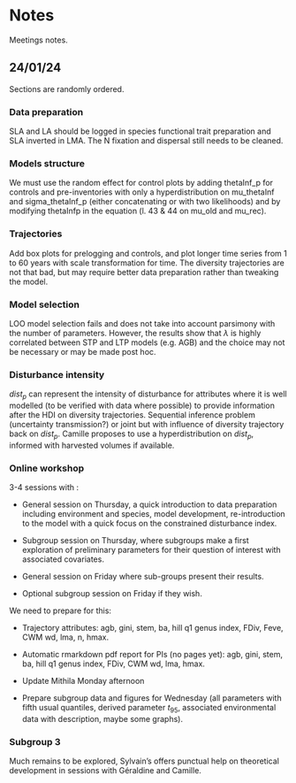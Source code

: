 # Notes {.unnumbered}

Meetings notes.

## 24/01/24

Sections are randomly ordered.

### Data preparation

SLA and LA should be logged in species functional trait preparation and SLA inverted in LMA. The N fixation and dispersal still needs to be cleaned.

### Models structure

We must use the random effect for control plots by adding thetaInf_p for controls and pre-inventories with only a hyperdistribution on mu_thetaInf and sigma_thetaInf_p (either concatenating or with two likelihoods) and by modifying thetaInfp in the equation (l. 43 & 44 on mu_old and mu_rec).

### Trajectories

Add box plots for prelogging and controls, and plot longer time series from 1 to 60 years with scale transformation for time. The diversity trajectories are not that bad, but may require better data preparation rather than tweaking the model.

### Model selection

LOO model selection fails and does not take into account parsimony with the number of parameters. However, the results show that $\lambda$ is highly correlated between STP and LTP models (e.g. AGB) and the choice may not be necessary or may be made post hoc.

### Disturbance intensity

$dist_p$ can represent the intensity of disturbance for attributes where it is well modelled (to be verified with data where possible) to provide information after the HDI on diversity trajectories. Sequential inference problem (uncertainty transmission?) or joint but with influence of diversity trajectory back on $dist_p$. Camille proposes to use a hyperdistribution on $dist_p$, informed with harvested volumes if available.

### Online workshop

3-4 sessions with :

-   General session on Thursday, a quick introduction to data preparation including environment and species, model development, re-introduction to the model with a quick focus on the constrained disturbance index.

-   Subgroup session on Thursday, where subgroups make a first exploration of preliminary parameters for their question of interest with associated covariates.

-   General session on Friday where sub-groups present their results.

-   Optional subgroup session on Friday if they wish.

We need to prepare for this:

-   Trajectory attributes: agb, gini, stem, ba, hill q1 genus index, FDiv, Feve, CWM wd, lma, n, hmax.

-   Automatic rmarkdown pdf report for PIs (no pages yet): agb, gini, stem, ba, hill q1 genus index, FDiv, CWM wd, lma, hmax.

-   Update Mithila Monday afternoon

-   Prepare subgroup data and figures for Wednesday (all parameters with fifth usual quantiles, derived parameter $t_{95}$, associated environmental data with description, maybe some graphs).

### Subgroup 3

Much remains to be explored, Sylvain's offers punctual help on theoretical development in sessions with Géraldine and Camille.
